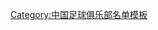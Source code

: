 {{Football squad with logo
 | name      = 2010年深圳红钻名单
 | bgcolor   = #212185
 | textcolor = #E6E7EC
 | teamname  = 深圳红钻
 | seasontitle=[[2010年中国足球超级联赛|<span style="color: #E6E7EC;">2010年</span>]][[中国足球超级联赛|<span style="color: #E6E7EC;">中超联赛</span>]]名单
 | teamlogo  = 
 | p1=[[张迅伟]]
 | p2=[[任鑫]]
 | p3=[[扬科·瓦尔卡诺夫|扬科]]
 | p4=[[刘帅]]
 | p5=[[侯赛因·阿拉·侯赛因|侯赛因]]
 | p6=[[徐亿海]]
 | p7=[[亚历山大·日夫科维奇|日夫科维奇]]
 | p8=[[黎斐]]
 | p9=
 | p10=[[瓦切斯劳·赫莱布|赫莱布]]
 | p11=[[皮思维]]
 | p12=[[程月磊]]
 | p13=[[李灵威]]
 | p14=[[王涛 (1981年)|王濤]]
 | p15=[[向君]]
 | p16=[[施勇]]
 | p17=[[权恒]]
 | p18=[[聂凌峰]]
 | p19=[[李昊原]]
 | p20=[[王栋 (1985年)|王栋]]
 | p21=[[纪超]]
 | p22=[[袁琳]]
 | p23=[[黄凤涛]]
 | p24=[[尹小龙]]
 | p25=[[栗鑫]]
 | p26=[[施宁]]
 | p27=[[李家赫]]
 | p28=[[黄隆]]
 | p29=[[刑凯]]
 | p30=[[王青峰]]
 | p31=[[张禹 (足球运动员)|张禹]]
 | p32=[[宋琛]]
 | p33=[[吉亚哥·若尔热·奥诺里奥|吉亚哥]]
 | p34=[[朱聪 (足球运动员)|朱聪]]
| manager=[[西尼萨·高歌奇|高歌奇]]
}}
<noinclude>
{{DEFAULTSORT:Shenzhen F.C. Squad 2010}}
[[Category:中国足球俱乐部名单模板]]
</noinclude>